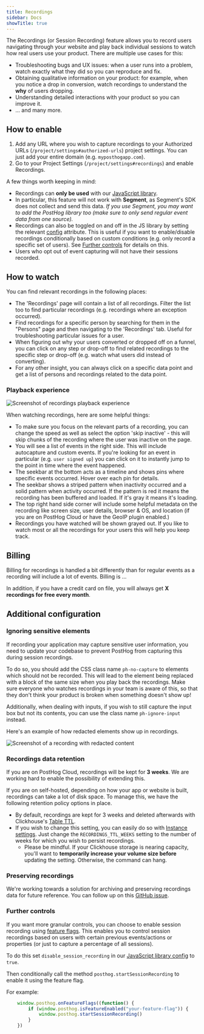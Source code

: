 ```yaml
---
title: Recordings
sidebar: Docs
showTitle: true
---
```


<FeatureAvailability allPlans />

The Recordings (or Session Recording) feature allows you to record users navigating through your website and play back individual sessions to watch how real users use your product. There are multiple use cases for this:

-   Troubleshooting bugs and UX issues: when a user runs into a problem, watch exactly what they did so you can reproduce and fix.
-   Obtaining qualitative information on your product: for example, when you notice a drop in conversion, watch recordings to understand the **why** of users dropping.
-   Understanding detailed interactions with your product so you can improve it.
-   ... and many more.

## How to enable

1. Add any URL where you wish to capture recordings to your Authorized URLs (`/project/settings#authorized-urls`) project settings. You can just add your entire domain (e.g. `myposthogapp.com`).
2. Go to your Project Settings (`/project/settings#recordings`) and enable Recordings.

A few things worth keeping in mind:

-   Recordings can **only be used** with our [JavaScript library](/docs/integrate/client/js).
-   In particular, this feature will not work with <b>Segment</b>, as Segment's SDK does not collect and send this data. _If you use
    Segment, you may want to add the PostHog library too (make sure to only send regular event data from one source)._
-   Recordings can also be toggled on and off in the JS library by setting the relevant [config](/docs/integrate/client/js/#config) attribute. This is useful if you want to enable/disable recordings conditionally based on custom conditions (e.g. only record a specific set of users). See [Further controls](#further-controls) for details on this.
-   Users who opt out of event capturing will not have their sessions recorded.

## How to watch

You can find relevant recordings in the following places:

-   The 'Recordings' page will contain a list of all recordings. Filter the list too to find particular recordings (e.g. recordings where an exception occurred).
-   Find recordings for a specific person by searching for them in the "Persons" page and then navigating to the 'Recordings' tab. Useful for troubleshooting particular issues for a user.
-   When figuring out why your users converted or dropped off on a funnel, you can click on any step or drop-off to find related recordings to the specific step or drop-off (e.g. watch what users did instead of converting).
-   For any other insight, you can always click on a specific data point and get a list of persons and recordings related to the data point.

### Playback experience

![Screenshot of recordings playback experience](../../images/features/recordings/recordings-playback.png)

When watching recordings, here are some helpful things:

-   To make sure you focus on the relevant parts of a recording, you can change the speed as well as select the option 'skip inactive' - this will skip chunks of the recording where the user was inactive on the page.
-   You will see a list of events in the right side. This will include autocapture and custom events. If you're looking for an event in particular (e.g. `user signed up`) you can click on it to instantly jump to the point in time where the event happened.
-   The seekbar at the bottom acts as a timeline and shows pins where specific events occurred. Hover over each pin for details.
-   The seekbar shows a striped pattern when inactivity occurred and a solid pattern when activity occurred. If the pattern is red it means the recording has been buffered and loaded. If it's gray it means it's loading.
-   The top right hand side corner will include some helpful metadata on the recording like screen size, user details, browser & OS, and location (if you are on PostHog Cloud or have the GeoIP plugin enabled.)
-   Recordings you have watched will be shown grayed out. If you like to watch most or all the recordings for your users this will help you keep track.

## Billing

Billing for recordings is handled a bit differently than for regular events as a recording will include a lot of events. Billing is ...

In addition, if you have a credit card on file, you will always get <b>X recordings for free every month</b>.

## Additional configuration

### Ignoring sensitive elements

If recording your application may capture sensitive user information, you need to update your codebase to prevent PostHog from capturing this during session recordings.

To do so, you should add the CSS class name `ph-no-capture` to elements which should not be recorded. This will lead to the element being replaced with a block of the same size when you play back the recordings. Make sure everyone who watches recordings in your team is aware of this, so that they don't think your product is broken when something doesn't show up!

Additionally, when dealing with inputs, if you wish to still capture the input box but not its contents, you can use the class name `ph-ignore-input` instead.

Here's an example of how redacted elements show up in recordings.

![Screenshot of a recording with redacted content](../../images/features/recordings/recordings-redacted.png)

### Recordings data retention

If you are on PostHog Cloud, recordings will be kept for <b>3 weeks</b>. We are working hard to enable the possibility of extending this.

If you are on self-hosted, depending on how your app or website is built, recordings can take a lot of disk space. To manage this, we have the following retention policy options in place.

-   By default, recordings are kept for 3 weeks and deleted afterwards with Clickhouse's <a target="_blank" href="https://clickhouse.com/docs/en/sql-reference/statements/alter/ttl/">Table TTL</a>.
-   If you wish to change this setting, you can easily do so with [Instance settings](/docs/self-host/configure/instance-settings). Just change the `RECORDINGS_TTL_WEEKS` setting to the number of weeks for which you wish to persist recordings.
    -   Please be mindful. If your Clickhouse storage is nearing capacity, you'll want to <b>temporarily increase your volume size before</b> updating the setting. Otherwise, the command can hang.

### Preserving recordings

We're working towards a solution for archiving and preserving recordings data for future reference. You can follow up on this [GitHub issue](https://github.com/PostHog/posthog/issues/2142).

### Further controls

If you want more granular controls, you can choose to enable session recording using [feature flags](feature-flags). This enables you to control session recordings based on users with certain previous events/actions or properties (or just to capture a percentage of all sessions).

To do this set `disable_session_recording` in our [JavaScript library config](/docs/integrate/client/js/#config) to `true`.

Then conditionally call the method `posthog.startSessionRecording` to enable it using the feature flag.

For example:

```javascript
    window.posthog.onFeatureFlags((function() {
        if (window.posthog.isFeatureEnabled("your-feature-flag")) {
            window.posthog.startSessionRecording()
        }
    })
```
